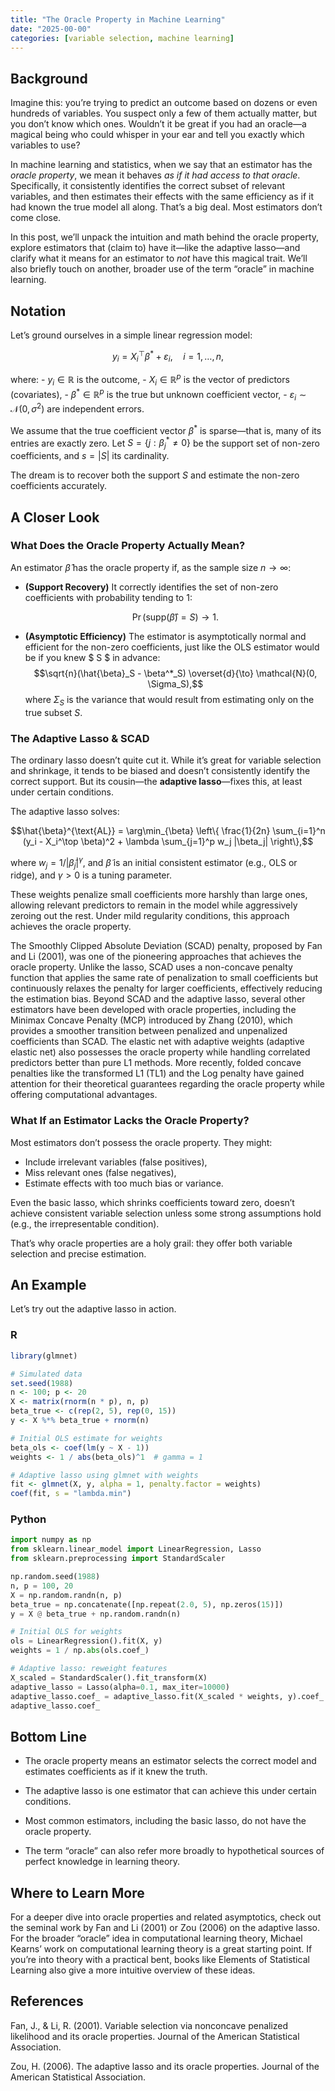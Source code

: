 ```yaml
---
title: "The Oracle Property in Machine Learning"
date: "2025-00-00"
categories: [variable selection, machine learning]
---
```


## Background

Imagine this: you’re trying to predict an outcome based on dozens or even hundreds of variables. You suspect only a few of them actually matter, but you don’t know which ones. Wouldn’t it be great if you had an oracle—a magical being who could whisper in your ear and tell you exactly which variables to use?

In machine learning and statistics, when we say that an estimator has the *oracle property*, we mean it behaves *as if it had access to that oracle*. Specifically, it consistently identifies the correct subset of relevant variables, and then estimates their effects with the same efficiency as if it had known the true model all along. That’s a big deal. Most estimators don’t come close.

In this post, we’ll unpack the intuition and math behind the oracle property, explore estimators that (claim to) have it—like the adaptive lasso—and clarify what it means for an estimator to *not* have this magical trait. We'll also briefly touch on another, broader use of the term "oracle" in machine learning.

## Notation

Let’s ground ourselves in a simple linear regression model:

$$y_i = X_i^\top \beta^* + \varepsilon_i, \quad i = 1, \dots, n,$$

where:
- $y_i \in \mathbb{R}$ is the outcome,
- $X_i \in \mathbb{R}^p$ is the vector of predictors (covariates),
- $\beta^* \in \mathbb{R}^p$ is the true but unknown coefficient vector,
- $\varepsilon_i \sim \mathcal{N}(0, \sigma^2)$ are independent errors.

We assume that the true coefficient vector $\beta^*$ is sparse—that is, many of its entries are exactly zero. Let $S = \{j : \beta^*_j \neq 0\}$ be the support set of non-zero coefficients, and $s = |S|$ its cardinality.

The dream is to recover both the support $S$ and estimate the non-zero coefficients accurately.

## A Closer Look

### What Does the Oracle Property Actually Mean?

An estimator $\hat{\beta}$ has the oracle property if, as the sample size $n \to \infty$:

- **(Support Recovery)** It correctly identifies the set of non-zero coefficients with probability tending to 1:

   $$\Pr(\text{supp}(\hat{\beta}) = S) \to 1.$$

- **(Asymptotic Efficiency)** The estimator is asymptotically normal and efficient for the non-zero coefficients, just like the OLS estimator would be if you knew $ S $ in advance:
   $$\sqrt{n}(\hat{\beta}_S - \beta^*_S) \overset{d}{\to} \mathcal{N}(0, \Sigma_S),$$
   where $\Sigma_S$ is the variance that would result from estimating only on the true subset $S$.

### The Adaptive Lasso & SCAD

The ordinary lasso doesn’t quite cut it. While it’s great for variable selection and shrinkage, it tends to be biased and doesn't consistently identify the correct support. But its cousin—the **adaptive lasso**—fixes this, at least under certain conditions.

The adaptive lasso solves:

$$\hat{\beta}^{\text{AL}} = \arg\min_{\beta} \left\{ \frac{1}{2n} \sum_{i=1}^n (y_i - X_i^\top \beta)^2 + \lambda \sum_{j=1}^p w_j |\beta_j| \right\},$$

where $w_j = 1 / |\tilde{\beta}_j|^\gamma$, and $\tilde{\beta}$ is an initial consistent estimator (e.g., OLS or ridge), and $\gamma > 0$ is a tuning parameter.

These weights penalize small coefficients more harshly than large ones, allowing relevant predictors to remain in the model while aggressively zeroing out the rest. Under mild regularity conditions, this approach achieves the oracle property.

The Smoothly Clipped Absolute Deviation (SCAD) penalty, proposed by Fan and Li (2001), was one of the pioneering approaches that achieves the oracle property. Unlike the lasso, SCAD uses a non-concave penalty function that applies the same rate of penalization to small coefficients but continuously relaxes the penalty for larger coefficients, effectively reducing the estimation bias. Beyond SCAD and the adaptive lasso, several other estimators have been developed with oracle properties, including the Minimax Concave Penalty (MCP) introduced by Zhang (2010), which provides a smoother transition between penalized and unpenalized coefficients than SCAD. The elastic net with adaptive weights (adaptive elastic net) also possesses the oracle property while handling correlated predictors better than pure L1 methods. More recently, folded concave penalties like the transformed L1 (TL1) and the Log penalty have gained attention for their theoretical guarantees regarding the oracle property while offering computational advantages.

### What If an Estimator Lacks the Oracle Property?

Most estimators don't possess the oracle property. They might:

- Include irrelevant variables (false positives),
- Miss relevant ones (false negatives),
- Estimate effects with too much bias or variance.

Even the basic lasso, which shrinks coefficients toward zero, doesn’t achieve consistent variable selection unless some strong assumptions hold (e.g., the irrepresentable condition).

That’s why oracle properties are a holy grail: they offer both variable selection and precise estimation.

## An Example

Let’s try out the adaptive lasso in action.

::::{.panel-tabset}

### R

```r
library(glmnet)

# Simulated data
set.seed(1988)
n <- 100; p <- 20
X <- matrix(rnorm(n * p), n, p)
beta_true <- c(rep(2, 5), rep(0, 15))
y <- X %*% beta_true + rnorm(n)

# Initial OLS estimate for weights
beta_ols <- coef(lm(y ~ X - 1))
weights <- 1 / abs(beta_ols)^1  # gamma = 1

# Adaptive lasso using glmnet with weights
fit <- glmnet(X, y, alpha = 1, penalty.factor = weights)
coef(fit, s = "lambda.min")
```

### Python

```python
import numpy as np
from sklearn.linear_model import LinearRegression, Lasso
from sklearn.preprocessing import StandardScaler

np.random.seed(1988)
n, p = 100, 20
X = np.random.randn(n, p)
beta_true = np.concatenate([np.repeat(2.0, 5), np.zeros(15)])
y = X @ beta_true + np.random.randn(n)

# Initial OLS for weights
ols = LinearRegression().fit(X, y)
weights = 1 / np.abs(ols.coef_)

# Adaptive lasso: reweight features
X_scaled = StandardScaler().fit_transform(X)
adaptive_lasso = Lasso(alpha=0.1, max_iter=10000)
adaptive_lasso.coef_ = adaptive_lasso.fit(X_scaled * weights, y).coef_ / weights
adaptive_lasso.coef_
```

::::

## Bottom Line

- The oracle property means an estimator selects the correct model and estimates coefficients as if it knew the truth.

- The adaptive lasso is one estimator that can achieve this under certain conditions.

- Most common estimators, including the basic lasso, do not have the oracle property.

- The term “oracle” can also refer more broadly to hypothetical sources of perfect knowledge in learning theory.

## Where to Learn More

For a deeper dive into oracle properties and related asymptotics, check out the seminal work by Fan and Li (2001) or Zou (2006) on the adaptive lasso. For the broader “oracle” idea in computational learning theory, Michael Kearns’ work on computational learning theory is a great starting point. If you're into theory with a practical bent, books like Elements of Statistical Learning also give a more intuitive overview of these ideas.

## References

Fan, J., & Li, R. (2001). Variable selection via nonconcave penalized likelihood and its oracle properties. Journal of the American Statistical Association.

Zou, H. (2006). The adaptive lasso and its oracle properties. Journal of the American Statistical Association.